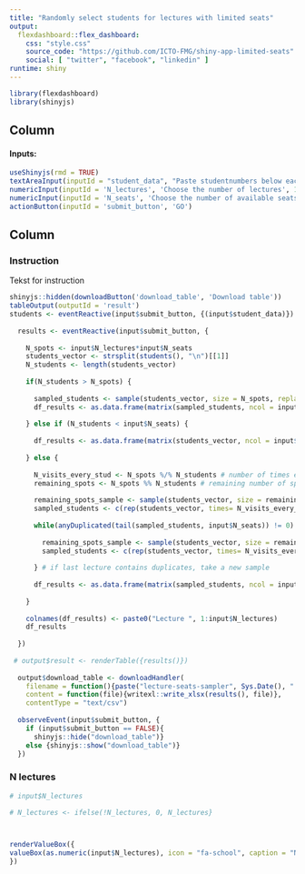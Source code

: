 ```yaml
---
title: "Randomly select students for lectures with limited seats"
output: 
  flexdashboard::flex_dashboard:
    css: "style.css"
    source_code: "https://github.com/ICTO-FMG/shiny-app-limited-seats"
    social: [ "twitter", "facebook", "linkedin" ]
runtime: shiny
---
```


```r
library(flexdashboard)
library(shinyjs)
```

Column {data-width=250 .sidebar}
-----------------------------------------------------------------------

#### Inputs:

```r
useShinyjs(rmd = TRUE)
textAreaInput(inputId = "student_data", "Paste studentnumbers below each other", height = "100px", placeholder = "1234\n2345\n3456")
numericInput(inputId = 'N_lectures', 'Choose the number of lectures', 1, min = 1)
numericInput(inputId = 'N_seats', 'Choose the number of available seats per lecture', 1, min = 1)
actionButton(inputId = 'submit_button', 'GO')
```

Column {data-width=450}
-----------------------------------------------------------------------

### Instruction

Tekst for instruction

```r
shinyjs::hidden(downloadButton('download_table', 'Download table'))
tableOutput(outputId = 'result')
students <- eventReactive(input$submit_button, {(input$student_data)})
  
  results <- eventReactive(input$submit_button, {
    
    N_spots <- input$N_lectures*input$N_seats
    students_vector <- strsplit(students(), "\n")[[1]]
    N_students <- length(students_vector)
    
    if(N_students > N_spots) {
      
      sampled_students <- sample(students_vector, size = N_spots, replace = F)
      df_results <- as.data.frame(matrix(sampled_students, ncol = input$N_lectures, nrow = input$N_seats))
      
    } else if (N_students < input$N_seats) { 
      
      df_results <- as.data.frame(matrix(students_vector, ncol = input$N_lectures, nrow = N_students))
      
    } else {
      
      N_visits_every_stud <- N_spots %/% N_students # number of times every student may come
      remaining_spots <- N_spots %% N_students # remaining number of spots to sample for
      
      remaining_spots_sample <- sample(students_vector, size = remaining_spots, replace = F)
      sampled_students <- c(rep(students_vector, times= N_visits_every_stud), remaining_spots_sample)
      
      while(anyDuplicated(tail(sampled_students, input$N_seats)) != 0) {
        
        remaining_spots_sample <- sample(students_vector, size = remaining_spots, replace = F)
        sampled_students <- c(rep(students_vector, times= N_visits_every_stud), remaining_spots_sample)
        
      } # if last lecture contains duplicates, take a new sample
      
      df_results <- as.data.frame(matrix(sampled_students, ncol = input$N_lectures, nrow = input$N_seats))
      
    }
    
    colnames(df_results) <- paste0("Lecture ", 1:input$N_lectures)
    df_results
    
  })
  
 # output$result <- renderTable({results()})
  
  output$download_table <- downloadHandler(
    filename = function(){paste("lecture-seats-sampler", Sys.Date(), ".xlsx", sep="")},
    content = function(file){writexl::write_xlsx(results(), file)},
    contentType = "text/csv")
  
  observeEvent(input$submit_button, {
    if (input$submit_button == FALSE){
      shinyjs::hide("download_table")}
    else {shinyjs::show("download_table")}
  })
```

### N lectures {.value-box}

```r
# input$N_lectures

# N_lectures <- ifelse(!N_lectures, 0, N_lectures}



renderValueBox({
valueBox(as.numeric(input$N_lectures), icon = "fa-school", caption = "N Lectures" )
})

```
